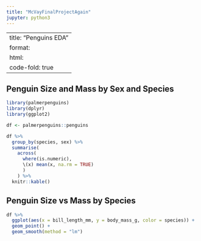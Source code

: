 ```yaml
---
title: "McVayFinalProjectAgain"
jupyter: python3
---
```


---
title: "Penguins EDA"
format:
  html:
    code-fold: true
---

## Penguin Size and Mass by Sex and Species


```.r
library(palmerpenguins)
library(dplyr)
library(ggplot2)

df <- palmerpenguins::penguins
```


```.r
df %>%
  group_by(species, sex) %>%
  summarise(
    across(
      where(is.numeric), 
      \(x) mean(x, na.rm = TRUE)
      )
    ) %>%
  knitr::kable()
```

## Penguin Size vs Mass by Species


```.r
df %>%
  ggplot(aes(x = bill_length_mm, y = body_mass_g, color = species)) +
  geom_point() + 
  geom_smooth(method = "lm")
```
